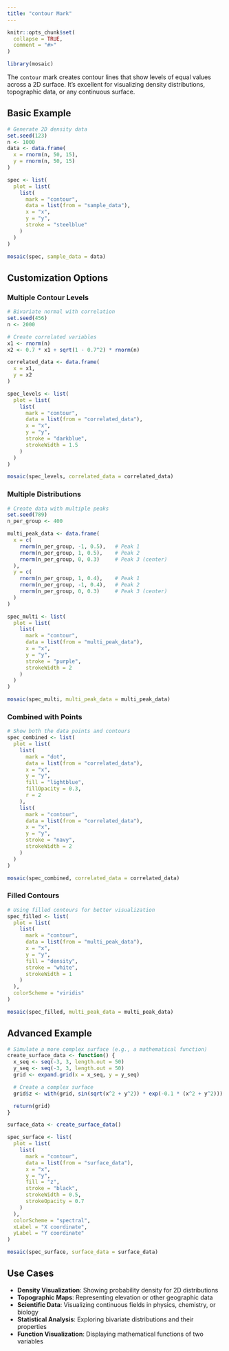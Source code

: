 ```yaml
---
title: "contour Mark"
---
```


```r
knitr::opts_chunk$set(
  collapse = TRUE,
  comment = "#>"
)
```

```r
library(mosaic)
```

The `contour` mark creates contour lines that show levels of equal values across a 2D surface. It's excellent for visualizing density distributions, topographic data, or any continuous surface.

## Basic Example

```r
# Generate 2D density data
set.seed(123)
n <- 1000
data <- data.frame(
  x = rnorm(n, 50, 15),
  y = rnorm(n, 50, 15)
)

spec <- list(
  plot = list(
    list(
      mark = "contour",
      data = list(from = "sample_data"),
      x = "x",
      y = "y",
      stroke = "steelblue"
    )
  )
)

mosaic(spec, sample_data = data)
```

## Customization Options

### Multiple Contour Levels

```r
# Bivariate normal with correlation
set.seed(456)
n <- 2000

# Create correlated variables
x1 <- rnorm(n)
x2 <- 0.7 * x1 + sqrt(1 - 0.7^2) * rnorm(n)

correlated_data <- data.frame(
  x = x1,
  y = x2
)

spec_levels <- list(
  plot = list(
    list(
      mark = "contour",
      data = list(from = "correlated_data"),
      x = "x",
      y = "y",
      stroke = "darkblue",
      strokeWidth = 1.5
    )
  )
)

mosaic(spec_levels, correlated_data = correlated_data)
```

### Multiple Distributions

```r
# Create data with multiple peaks
set.seed(789)
n_per_group <- 400

multi_peak_data <- data.frame(
  x = c(
    rnorm(n_per_group, -1, 0.5),   # Peak 1
    rnorm(n_per_group, 1, 0.5),    # Peak 2
    rnorm(n_per_group, 0, 0.3)     # Peak 3 (center)
  ),
  y = c(
    rnorm(n_per_group, 1, 0.4),    # Peak 1
    rnorm(n_per_group, -1, 0.4),   # Peak 2
    rnorm(n_per_group, 0, 0.3)     # Peak 3 (center)
  )
)

spec_multi <- list(
  plot = list(
    list(
      mark = "contour",
      data = list(from = "multi_peak_data"),
      x = "x",
      y = "y",
      stroke = "purple",
      strokeWidth = 2
    )
  )
)

mosaic(spec_multi, multi_peak_data = multi_peak_data)
```

### Combined with Points

```r
# Show both the data points and contours
spec_combined <- list(
  plot = list(
    list(
      mark = "dot",
      data = list(from = "correlated_data"),
      x = "x",
      y = "y",
      fill = "lightblue",
      fillOpacity = 0.3,
      r = 2
    ),
    list(
      mark = "contour",
      data = list(from = "correlated_data"),
      x = "x",
      y = "y",
      stroke = "navy",
      strokeWidth = 2
    )
  )
)

mosaic(spec_combined, correlated_data = correlated_data)
```

### Filled Contours

```r
# Using filled contours for better visualization
spec_filled <- list(
  plot = list(
    list(
      mark = "contour",
      data = list(from = "multi_peak_data"),
      x = "x",
      y = "y",
      fill = "density",
      stroke = "white",
      strokeWidth = 1
    )
  ),
  colorScheme = "viridis"
)

mosaic(spec_filled, multi_peak_data = multi_peak_data)
```

## Advanced Example

```r
# Simulate a more complex surface (e.g., a mathematical function)
create_surface_data <- function() {
  x_seq <- seq(-3, 3, length.out = 50)
  y_seq <- seq(-3, 3, length.out = 50)
  grid <- expand.grid(x = x_seq, y = y_seq)

  # Create a complex surface
  grid$z <- with(grid, sin(sqrt(x^2 + y^2)) * exp(-0.1 * (x^2 + y^2)))

  return(grid)
}

surface_data <- create_surface_data()

spec_surface <- list(
  plot = list(
    list(
      mark = "contour",
      data = list(from = "surface_data"),
      x = "x",
      y = "y",
      fill = "z",
      stroke = "black",
      strokeWidth = 0.5,
      strokeOpacity = 0.7
    )
  ),
  colorScheme = "spectral",
  xLabel = "X coordinate",
  yLabel = "Y coordinate"
)

mosaic(spec_surface, surface_data = surface_data)
```

## Use Cases

- **Density Visualization**: Showing probability density for 2D distributions
- **Topographic Maps**: Representing elevation or other geographic data
- **Scientific Data**: Visualizing continuous fields in physics, chemistry, or biology
- **Statistical Analysis**: Exploring bivariate distributions and their properties
- **Function Visualization**: Displaying mathematical functions of two variables